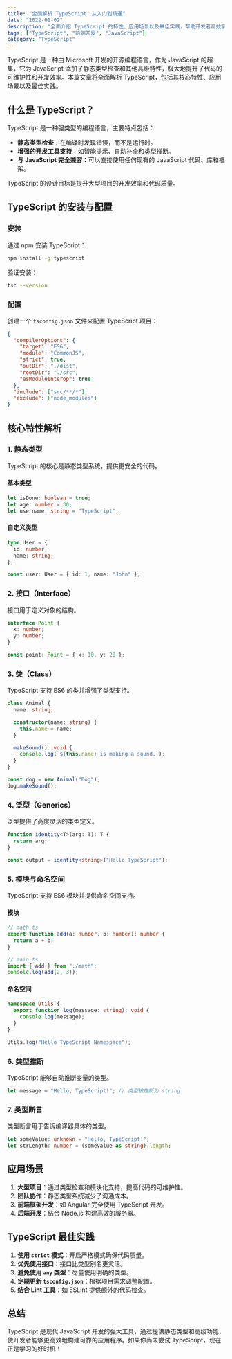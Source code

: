 ```yaml
---
title: "全面解析 TypeScript：从入门到精通"
date: "2022-01-02"
description: "全面介绍 TypeScript 的特性、应用场景以及最佳实践，帮助开发者高效掌握这一强大的工具。"
tags: ["TypeScript", "前端开发", "JavaScript"]
category: "TypeScript"
---
```


TypeScript 是一种由 Microsoft 开发的开源编程语言，作为 JavaScript 的超集，它为 JavaScript 添加了静态类型检查和其他高级特性，极大地提升了代码的可维护性和开发效率。本篇文章将全面解析 TypeScript，包括其核心特性、应用场景以及最佳实践。

## 什么是 TypeScript？

TypeScript 是一种强类型的编程语言，主要特点包括：

- **静态类型检查**：在编译时发现错误，而不是运行时。
- **增强的开发工具支持**：如智能提示、自动补全和类型推断。
- **与 JavaScript 完全兼容**：可以直接使用任何现有的 JavaScript 代码、库和框架。

TypeScript 的设计目标是提升大型项目的开发效率和代码质量。

## TypeScript 的安装与配置

### 安装

通过 npm 安装 TypeScript：

```bash
npm install -g typescript
```

验证安装：

```bash
tsc --version
```

### 配置

创建一个 `tsconfig.json` 文件来配置 TypeScript 项目：

```json
{
  "compilerOptions": {
    "target": "ES6",
    "module": "CommonJS",
    "strict": true,
    "outDir": "./dist",
    "rootDir": "./src",
    "esModuleInterop": true
  },
  "include": ["src/**/*"],
  "exclude": ["node_modules"]
}
```

## 核心特性解析

### 1. 静态类型

TypeScript 的核心是静态类型系统，提供更安全的代码。

#### 基本类型

```typescript
let isDone: boolean = true;
let age: number = 30;
let username: string = "TypeScript";
```

#### 自定义类型

```typescript
type User = {
  id: number;
  name: string;
};

const user: User = { id: 1, name: "John" };
```

### 2. 接口（Interface）

接口用于定义对象的结构。

```typescript
interface Point {
  x: number;
  y: number;
}

const point: Point = { x: 10, y: 20 };
```

### 3. 类（Class）

TypeScript 支持 ES6 的类并增强了类型支持。

```typescript
class Animal {
  name: string;

  constructor(name: string) {
    this.name = name;
  }

  makeSound(): void {
    console.log(`${this.name} is making a sound.`);
  }
}

const dog = new Animal("Dog");
dog.makeSound();
```

### 4. 泛型（Generics）

泛型提供了高度灵活的类型定义。

```typescript
function identity<T>(arg: T): T {
  return arg;
}

const output = identity<string>("Hello TypeScript");
```

### 5. 模块与命名空间

TypeScript 支持 ES6 模块并提供命名空间支持。

#### 模块

```typescript
// math.ts
export function add(a: number, b: number): number {
  return a + b;
}

// main.ts
import { add } from "./math";
console.log(add(2, 3));
```

#### 命名空间

```typescript
namespace Utils {
  export function log(message: string): void {
    console.log(message);
  }
}

Utils.log("Hello TypeScript Namespace");
```

### 6. 类型推断

TypeScript 能够自动推断变量的类型。

```typescript
let message = "Hello, TypeScript!"; // 类型被推断为 string
```

### 7. 类型断言

类型断言用于告诉编译器具体的类型。

```typescript
let someValue: unknown = "Hello, TypeScript!";
let strLength: number = (someValue as string).length;
```

## 应用场景

1. **大型项目**：通过类型检查和模块化支持，提高代码的可维护性。
2. **团队协作**：静态类型系统减少了沟通成本。
3. **前端框架开发**：如 Angular 完全使用 TypeScript 开发。
4. **后端开发**：结合 Node.js 构建高效的服务器。

## TypeScript 最佳实践

1. **使用 `strict` 模式**：开启严格模式确保代码质量。
2. **优先使用接口**：接口比类型别名更灵活。
3. **避免使用 `any` 类型**：尽量使用明确的类型。
4. **定期更新 `tsconfig.json`**：根据项目需求调整配置。
5. **结合 Lint 工具**：如 ESLint 提供额外的代码检查。

## 总结

TypeScript 是现代 JavaScript 开发的强大工具，通过提供静态类型和高级功能，使开发者能够更高效地构建可靠的应用程序。如果你尚未尝试 TypeScript，现在正是学习的好时机！
